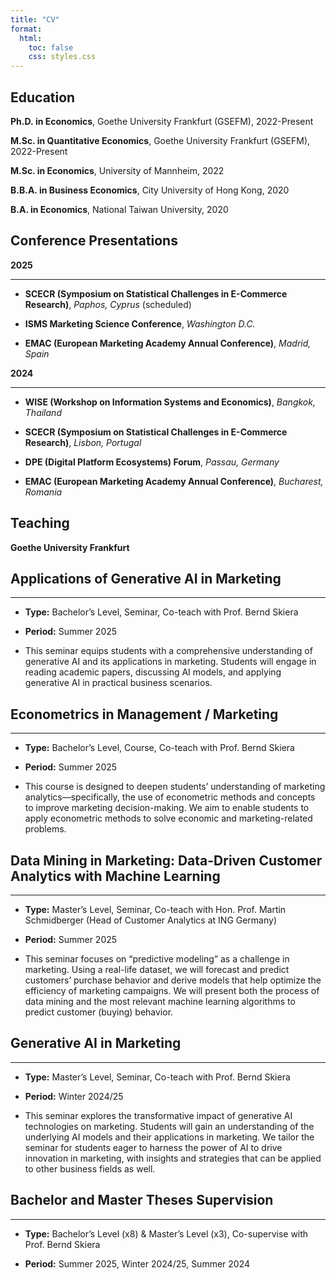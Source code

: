 ```yaml
---
title: "CV"
format:
  html:
    toc: false
    css: styles.css
---
```


## Education

**Ph.D. in Economics**, Goethe University Frankfurt (GSEFM), 2022-Present

**M.Sc. in Quantitative Economics**, Goethe University Frankfurt (GSEFM), 2022-Present

**M.Sc. in Economics**, University of Mannheim, 2022

**B.B.A. in Business Economics**, City University of Hong Kong, 2020

**B.A. in Economics**, National Taiwan University, 2020

## Conference Presentations

::: {.callout-important appearance="simple" icon="false"}
**2025**

------------------------------------------------------------------------

-   **SCECR (Symposium on Statistical Challenges in E-Commerce Research)**, *Paphos, Cyprus* (scheduled)

-   **ISMS Marketing Science Conference**, *Washington D.C.*

-   **EMAC (European Marketing Academy Annual Conference)**, *Madrid, Spain*
:::

::: {.callout-important appearance="simple" icon="false"}
**2024**

------------------------------------------------------------------------

-   **WISE (Workshop on Information Systems and Economics)**, *Bangkok, Thailand*

-   **SCECR (Symposium on Statistical Challenges in E-Commerce Research)**, *Lisbon, Portugal*

-   **DPE (Digital Platform Ecosystems) Forum**, *Passau, Germany*

-   **EMAC (European Marketing Academy Annual Conference)**, *Bucharest, Romania*
:::

## Teaching

**Goethe University Frankfurt**

::: {.callout-note collapse="true" style="gray" appearance="minimal" icon="false"}
## Applications of Generative AI in Marketing

------------------------------------------------------------------------

-   **Type:** Bachelor's Level, Seminar, Co-teach with Prof. Bernd Skiera

-   **Period:** Summer 2025

-   This seminar equips students with a comprehensive understanding of generative AI and its applications in marketing. Students will engage in reading academic papers, discussing AI models, and applying generative AI in practical business scenarios.
:::

::: {.callout-note collapse="true" style="gray" appearance="minimal" icon="false"}
# Econometrics in Management / Marketing

------------------------------------------------------------------------

-   **Type:** Bachelor's Level, Course, Co-teach with Prof. Bernd Skiera

-   **Period:** Summer 2025

-   This course is designed to deepen students' understanding of marketing analytics—specifically, the use of econometric methods and concepts to improve marketing decision-making. We aim to enable students to apply econometric methods to solve economic and marketing-related problems.
:::

::: {.callout-note collapse="true" style="gray" appearance="minimal" icon="false"}
## Data Mining in Marketing: Data-Driven Customer Analytics with Machine Learning

------------------------------------------------------------------------

-   **Type:** Master's Level, Seminar, Co-teach with Hon. Prof. Martin Schmidberger (Head of Customer Analytics at ING Germany)

-   **Period:** Summer 2025

-   This seminar focuses on "predictive modeling" as a challenge in marketing. Using a real-life dataset, we will forecast and predict customers' purchase behavior and derive models that help optimize the efficiency of marketing campaigns. We will present both the process of data mining and the most relevant machine learning algorithms to predict customer (buying) behavior.
:::

::: {.callout-note collapse="true" style="gray" appearance="minimal" icon="false"}
## Generative AI in Marketing

------------------------------------------------------------------------

-   **Type:** Master's Level, Seminar, Co-teach with Prof. Bernd Skiera

-   **Period:** Winter 2024/25

-   This seminar explores the transformative impact of generative AI technologies on marketing. Students will gain an understanding of the underlying AI models and their applications in marketing. We tailor the seminar for students eager to harness the power of AI to drive innovation in marketing, with insights and strategies that can be applied to other business fields as well.
:::

::: {.callout-tip collapse="true" appearance="simple" icon="false"}
## Bachelor and Master Theses Supervision

------------------------------------------------------------------------

-   **Type:** Bachelor's Level (x8) & Master's Level (x3), Co-supervise with Prof. Bernd Skiera

-   **Period:** Summer 2025, Winter 2024/25, Summer 2024
:::
